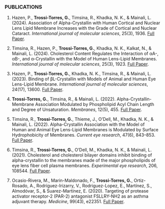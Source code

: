 ### PUBLICATIONS

1. Hazen, P., **Trossi-Torres, G.**, Timsina, R., Khadka, N. K., & Mainali, L. (2024). Association of Alpha-Crystallin with Human Cortical and Nuclear Lens Lipid Membrane Increases with the Grade of Cortical and Nuclear Cataract. *International journal of molecular sciences*, 25(3), 1936. <a href="https://doi.org/10.3390/ijms25031936" target="_blank">Full Paper</a>.

2. Timsina, R., Hazen, P., **Trossi-Torres, G.**, Khadka, N. K., Kalkat, N., & Mainali, L. (2024). Cholesterol Content Regulates the Interaction of αA-, αB-, and α-Crystallin with the Model of Human Lens-Lipid Membranes. *International journal of molecular sciences*, 25(3), 1923. <a href="https://doi.org/10.3390/ijms25031923" target="_blank">Full Paper</a>.

3. Hazen, P., **Trossi-Torres, G.**, Khadka, N. K., Timsina, R., & Mainali, L. (2023). Binding of βL-Crystallin with Models of Animal and Human Eye Lens-Lipid Membrane. *International journal of molecular sciences*, 24(17), 13600. <a href="https://doi.org/10.3390/ijms241713600" target="_blank">Full Paper</a>.

4. **Trossi-Torres, G.**, Timsina, R., & Mainali, L. (2022). Alpha-Crystallin-Membrane Association Modulated by Phospholipid Acyl Chain Length and Degree of Unsaturation. *Membranes*, 12(5), 455. <a href="https://doi.org/10.3390/membranes12050455" target="_blank">Full Paper</a>.

5. Timsina, R., **Trossi-Torres, G.**, Thieme, J., O'Dell, M., Khadka, N. K., & Mainali, L. (2022). Alpha-Crystallin Association with the Model of Human and Animal Eye Lens-Lipid Membranes is Modulated by Surface Hydrophobicity of Membranes. *Current eye research*, 47(6), 843–853. <a href="https://doi.org/10.1080/02713683.2022.2040539" target="_blank">Full Paper</a>.

6. Timsina, R., **Trossi-Torres, G.**, O'Dell, M., Khadka, N. K., & Mainali, L. (2021). Cholesterol and cholesterol bilayer domains inhibit binding of alpha-crystallin to the membranes made of the major phospholipids of eye lens fiber cell plasma membranes. *Experimental eye research*, 206, 108544. <a href="https://doi.org/10.1016/j.exer.2021.108544" target="_blank">Full Paper</a>.

7. Ocasio-Rivera, M., Marin-Maldonado, F., **Trossi-Torres, G.**, Ortiz-Rosado, A., Rodríguez-Irizarry, V., Rodriguez-Lopez, E., Martínez, S., Almodóvar, S., & Suarez-Martínez, E. (2020). Targeting of protease activator receptor-2 (PAR-2) antagonist FSLLRY-NH2 as an asthma adjuvant therapy. *Medicine*, 99(43), e22351. <a href="https://doi.org/10.1097/MD.0000000000022351" target="_blank">Full Paper</a>.
